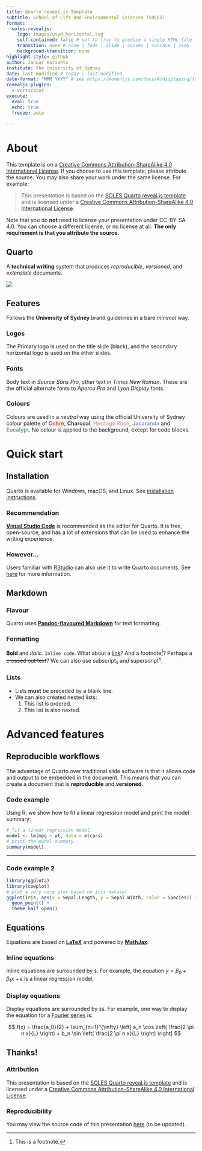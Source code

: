 ```yaml
---
title: Quarto reveal.js Template
subtitle: School of Life and Environmental Sciences (SOLES)
format:
  soles-revealjs:
    logo: images/usyd_horizontal.svg
    self-contained: false # set to true to produce a single HTML file
    transition: none # none | fade | slide | convex | concave | zoom
    background-transition: none 
highlight-style: github
author: Januar Harianto
institute: The University of Sydney
date: last-modified # today | last-modified
date-format: "MMM YYYY" # see https://momentjs.com/docs/#/displaying/format/
revealjs-plugins:
  - verticator
execute: 
  eval: true
  echo: true
  freeze: auto

---
```


# About

:::{.callout-important}
This template is on a [Creative Commons Attribution-ShareAlike 4.0 International License][cc-by-sa]. If you choose to use this template, please attribute the source. You may also share your work under the same license. For example:

> This presentation is based on the [SOLES Quarto reveal.js template](https://github.com/usyd-soles-edu/soles-revealjs) and is licensed under a [Creative Commons Attribution-ShareAlike 4.0 International License][cc-by-sa].

Note that you do **not** need to license your presentation under CC-BY-SA 4.0. You can choose a different license, or no license at all. **The only requirement is that you attribute the source.**
:::

 
[cc-by-sa]: http://creativecommons.org/licenses/by-sa/4.0/


## Quarto

A **technical writing** system that produces *reproducible*, *versioned*, and *extensible* documents.

![](images/quarto.jpeg)

## Features
Follows the **University of Sydney** brand guidelines in a bare *minimal* way.

### Logos
The Primary logo is used on the title slide (black), and the secondary horizontal logo is used on the other slides.

### Fonts
Body text in *Source Sans Pro*, other text in *Times New Roman*. These are the official alternate fonts to *Apercu Pro* and *Lyon Display* fonts.

### Colours
Colours are used in a *neutral* way using the official University of Sydney colour palette of [**Ochre**]{style="color:#e64626"}, [**Charcoal**]{style="color:#424242"}, [**Heritage Rose**]{style="color:#daa8a2"}, [**Jacaranda**]{style="color:#8f9ec9"} and [**Eucalypt**]{style="color:#71a499"}. No colour is applied to the background, except for code blocks.

# Quick start

## Installation

Quarto is available for Windows, macOS, and Linux. See [installation instructions](https://quarto.org/docs/getting-started/installation.html).

### Recommendation

[**Visual Studio Code**](https://code.visualstudio.com/) is recommended as the editor for Quarto. It is free, open-source, and has a lot of extensions that can be used to enhance the writing experience.

### However...

Users familiar with [RStudio](https://posit.co/) can also use it to write Quarto documents. See [here](https://quarto.org/docs/get-started/hello/rstudio.html) for more information.


## Markdown


### Flavour

Quarto uses [**Pandoc-flavoured Markdown**](https://quarto.org/docs/authoring/markdown-basics.html) for text formatting.

### Formatting

**Bold** and *italic*. `Inline code`. What about a [link](https://quarto.org)? And a footnote[^1]? Perhaps a ~~crossed out text~~? We can also use subscript~s~ and superscript^s^.


### Lists

- Lists **must** be preceded by a blank line.
- We can also created nested lists:
  1. This list is ordered.
  2. This list is also nexted.


[^1]: This is a footnote.



# Advanced features

## Reproducible workflows

The advantage of Quarto over traditional slide software is that it allows code and output to be embedded in the document. This means that you can create a document that is **reproducible** and **versioned**.

### Code example 

Using R, we show how to fit a linear regression model and print the model summary:

```r
# fit a linear regression model
model <- lm(mpg ~ wt, data = mtcars)
# print the model summary
summary(model)
```

---

### Code example 2

```r
library(ggplot2)
library(cowplot)
# plot a very nice plot based on iris dataset
ggplot(iris, aes(x = Sepal.Length, y = Sepal.Width, color = Species)) +
  geom_point() +
  theme_half_open()
```

## Equations

Equations are based on [**LaTeX**](https://www.latex-project.org/) and powered by [**MathJax**](https://quarto.org/docs/authoring/math.html).

### Inline equations
Inline equations are surrounded by `$`. For example, the equation $y = \beta_0 + \beta_1 x + \epsilon$ is a linear regression model.

### Display equations
Display equations are surrounded by `$$`. For example, one way to display the equation for a [Fourier series](https://en.wikipedia.org/wiki/Fourier_series) is:

$$ f(x) = \frac{a_0}{2} + \sum_{n=1}^{\infty} \left[ a_n \cos \left( \frac{2 \pi n x}{L} \right) + b_n \sin \left( \frac{2 \pi n x}{L} \right) \right] $$

## Thanks!

### Attribution
This presentation is based on the [SOLES Quarto reveal.js template](https://github.com/usyd-soles-edu/soles-revealjs) and is licensed under a [Creative Commons Attribution-ShareAlike 4.0 International License][cc-by-sa].

### Reproducibility 

You may view the source code of this presentation [here](https://usyd-soles-edu.github.io/soles-revealjs/) (to be updated).